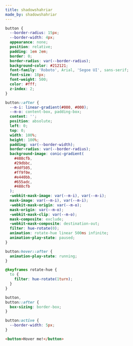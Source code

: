 ```yaml
---
title: shadowshahriar
made_by: shadowshahriar
---
```


```css
button {
  --border-radius: 15px;
  --border-width: 4px;
  appearance: none;
  position: relative;
  padding: 1em 2em;
  border: 0;
  border-radius: var(--border-radius);
  background-color: #212121;
  font-family: 'Roboto', Arial, 'Segoe UI', sans-serif;
  font-size: 18px;
  font-weight: 500;
  color: #fff;
  z-index: 2;
}

button::after {
  --m-i: linear-gradient(#000, #000);
  --m-o: content-box, padding-box;
  content: '';
  position: absolute;
  left: 0;
  top: 0;
  width: 100%;
  height: 100%;
  padding: var(--border-width);
  border-radius: var(--border-radius);
  background-image: conic-gradient(
    #488cfb,
    #29dbbc,
    #ddf505,
    #ff9f0e,
    #e440bb,
    #655adc,
    #488cfb
  );
  -webkit-mask-image: var(--m-i), var(--m-i);
  mask-image: var(--m-i), var(--m-i);
  -webkit-mask-origin: var(--m-o);
  mask-origin: var(--m-o);
  -webkit-mask-clip: var(--m-o);
  mask-composite: exclude;
  -webkit-mask-composite: destination-out;
  filter: hue-rotate(0);
  animation: rotate-hue linear 500ms infinite;
  animation-play-state: paused;
}

button:hover::after {
  animation-play-state: running;
}

@keyframes rotate-hue {
  to {
    filter: hue-rotate(1turn);
  }
}

button,
button::after {
  box-sizing: border-box;
}

button:active {
  --border-width: 5px;
}
```

```html
<button>Hover me!</button>
```
